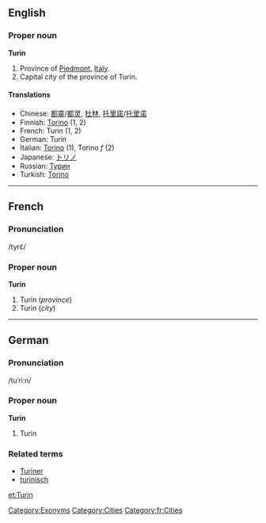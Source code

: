 ==English==
===Proper noun===
'''Turin'''

#Province of [[Piedmont]], [[Italy]].
#Capital city of the province of Turin.

====Translations====
*Chinese: [[都靈]]/[[都灵]], [[杜林]], [[托里諾]]/[[托里诺]]
*Finnish: [[Torino]] (1, 2)
*French: Turin (1, 2)
*German: Turin
*Italian: [[Torino]] (1), Torino ''f'' (2)
*Japanese: [[トリノ]]
*Russian: [[Турин]]
*Turkish: [[Torino]]

----

==French==
===Pronunciation===
/tyrɛ̃/
===Proper noun===
'''Turin'''

#Turin (''province'')
#Turin (''city'')

----

==German==
===Pronunciation===
/tuˈriːn/
===Proper noun===
'''Turin'''

# Turin

===Related terms===
*[[Turiner]]
*[[turinisch]]

[[et:Turin]]

[[Category:Exonyms]]
[[Category:Cities]]
[[Category:fr:Cities]]